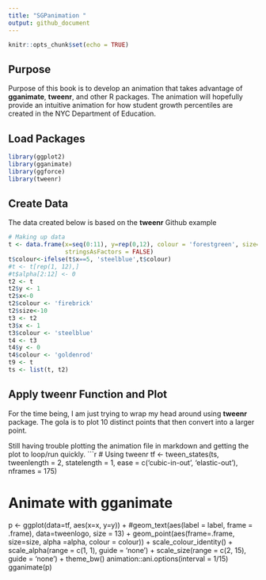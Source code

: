 ```yaml
---
title: "SGPanimation "
output: github_document
---
```


```r
knitr::opts_chunk$set(echo = TRUE)
```

## Purpose
Purpose of this book is to develop an animation that takes advantage of **gganimate**, **tweenr**, and other R packages. The animation will hopefully provide an intuitive animation for how student growth percentiles are created in the NYC Department of Education.

## Load Packages

```r
library(ggplot2)
library(gganimate)
library(ggforce)
library(tweenr)
```

## Create Data

The data created below is based on the **tweenr** Github example

```r
# Making up data
t <- data.frame(x=seq(0:11), y=rep(0,12), colour = 'forestgreen', size=0.5, alpha = 1, 
                stringsAsFactors = FALSE)
t$colour<-ifelse(t$x==5, 'steelblue',t$colour)
#t <- t[rep(1, 12),]
#t$alpha[2:12] <- 0
t2 <- t
t2$y <- 1
t2$x<-0
t2$colour <- 'firebrick'
t2$size<-10
t3 <- t2
t3$x <- 1
t3$colour <- 'steelblue'
t4 <- t3
t4$y <- 0
t4$colour <- 'goldenrod'
t9 <- t
ts <- list(t, t2)
```

## Apply **tweenr** Function and Plot
For the time being, I am just trying to wrap my head around using **tweenr** package. The gola is to plot 10 distinct points that then convert into a larger point.

Still having trouble plotting the animation file in markdown and getting the plot to loop/run quickly.
```r
# Using tweenr
tf <- tween_states(ts, tweenlength = 2, statelength = 1, 
                   ease = c('cubic-in-out', 'elastic-out'), 
                   nframes = 175)

# Animate with gganimate
p <- ggplot(data=tf, aes(x=x, y=y)) + 
  #geom_text(aes(label = label, frame = .frame), data=tweenlogo, size = 13) + 
  geom_point(aes(frame=.frame, size=size, alpha =alpha, colour = colour)) + 
  scale_colour_identity() + 
  scale_alpha(range = c(1, 1), guide = 'none') +
  scale_size(range = c(2, 15), guide = 'none') + 
  theme_bw()
animation::ani.options(interval = 1/15)
gganimate(p)
